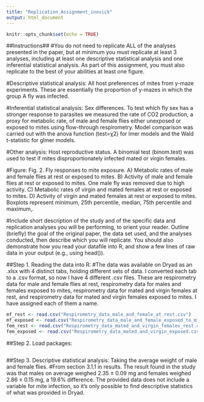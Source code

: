 ```yaml
---
title: "Replication_Assignment_inovick"
output: html_document
---
```


```r
knitr::opts_chunk$set(echo = TRUE)
```
##Instructions##
#You do not need to replicate ALL of the analyses presented in the paper, but at minimum you must replicate at least 3 analyses, including at least one descriptive statistical analysis and one inferential statistical analysis. As part of this assignment, you must also replicate to the best of your abilities at least one figure.

#Descriptive statistical analysis: All host preferences of mites from y-maze experiments. These are essentially the proportion of y-mazes in which the group A fly was infected.

#Inferential statistical analysis: Sex differences. To test which fly sex has a stronger response to parasites we measured the rate of CO2 production, a proxy for metabolic rate, of male and female flies either unexposed or exposed to mites using flow-through respirometry. Model comparison was carried out with the anova function (test=χ2) for lmer models and the Wald t-statistic for glmer models.

#Other analysis: Host reproductive status. A binomial test (binom.test) was used to test if mites 
disproportionately infected mated or virgin females.

#Figure: Fig. 2. Fly responses to mite exposure. A) Metabolic rates of male and female flies at rest or exposed to mites. B) Activity of male and female flies at rest or exposed to mites. One male fly was removed due to high activity. C) Metabolic rates of virgin and mated females at rest or exposed to mites. D) Activity of virgin and mated females at rest or exposed to mites. Boxplots represent minimum, 25th percentile, median, 75th percentile and maximum,.

#Include short description of the study and of the specific data and replication analyses you will be performing, to orient your reader. Outline (briefly) the goal of the original paper, the data set used, and the analyses conducted, then describe which you will replicate. You should also demonstrate how you read your datafile into R, and show a few lines of raw data in your output (e.g., using head()).

##Step 1. Reading the data into R:
#The data was available on Dryad as an .xlsx with 4 distinct tabs, holding different sets of data. I converted each tab to a .csv format, so now I have 4 different .csv files. These are respirometry data for male and female flies at rest, respirometry data for males and females exposed to mites, respirometry data for mated and virgin females at rest, and respirometry data for mated and virgin females exposed to mites. I have assigned each of them a name.
```r
mf_rest <- read.csv("Respirometry_data_male_and_female_at_rest.csv")
mf_exposed <- read.csv("Respirometry_data_male_and_female_exposed_to_mite.csv")
fem_rest <- read.csv("Respirometry_data_mated_and_virgin_females_rest.csv")
fem_exposed <- read.csv("Respirometry_data_mated_and_virgin_exposed.csv")
```

##Step 2. Load packages:
```r

```

##Step 3. Descriptive statistical analysis: Taking the average weight of male and female flies. 
#From section 3.1.1 in results. The result found in the study was that males on average weighed 2.35 ± 0.09 mg and females weighed 2.86 ± 0.15 mg, a 19.6% difference. The provided data does not include a variable for mite infection, so it's only possible to find descriptive statistics of what was provided in Dryad.
```r

```